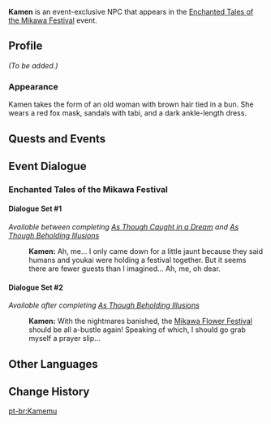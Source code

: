 {{Meta
<!-- Remove this template after adding missing info -->
|missing_NPC_profile  = yes
}}
{{Character Infobox
|type             = Event NPC
|group            = Youkai
|image            = NPC Kamen.png
|region           = Inazuma
|location         = Inazuma
|title            = Passing Youkai
}}
'''Kamen''' is an event-exclusive NPC that appears in the [[Enchanted Tales of the Mikawa Festival]] event.

==Profile==
<!-- Detailed story/lore information goes here. -->
''(To be added.)''

===Appearance===
Kamen takes the form of an old woman with brown hair tied in a bun. She wears a red fox mask, sandals with tabi, and a dark ankle-length dress.

==Quests and Events==
{{Quests and Events}}
<!--
==Dialogue==
-->
==Event Dialogue==
===Enchanted Tales of the Mikawa Festival===
====Dialogue Set #1====
''Available between completing [[As Though Caught in a Dream]] and [[As Though Beholding Illusions]]''
{{Dialogue Start}}
:'''Kamen:''' Ah, me... I only came down for a little jaunt because they said humans and youkai were holding a festival together. But it seems there are fewer guests than I imagined... Ah, me, oh dear.
{{Dialogue End}}

====Dialogue Set #2====
''Available after completing [[As Though Beholding Illusions]]''
{{Dialogue Start}}
:'''Kamen:''' With the nightmares banished, the [[Mikawa Flower Festival]] should be all a-bustle again! Speaking of which, I should go grab myself a prayer slip...
{{Dialogue End}}

==Other Languages==
{{Other Languages|default_hidden=1
|en      = Kamen
|zhs     = 加目无
|zhs_rm  = 
|zht     = 加目無
|zht_rm  = 
|ja      = 加目無
|ja_rm   = 
|ko      = 가멘
|es      = Kamen
|fr      = Kamen
|ru      = Камэн
|th      = Kamen
|vi      = Kamen
|de      = Kamen
|id      = Kamen
|pt      = Kamemu
|tr      = Kamen
|it      = Kamen
}}

==Change History==
{{Change History|5.4}}
<!--
==References==
{{Reflist}}
-->
[[pt-br:Kamemu]]